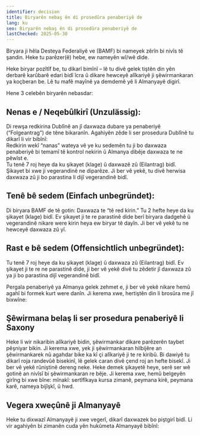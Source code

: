 ```yaml
---
identifier: decision
title: Biryarên nebaş ên di prosedûra penaberiyê de
lang: ku
seo: Biryarên nebaş ên di prosedûra penaberiyê de
lastChecked: 2025-05-30
---
```


Biryara ji hêla Desteya Federaliyê ve (BAMF) bi nameyek zêrîn bi nivîs tê şandin. Heke tu parêzer(ê) hebe, ew nameyên wî/wê dide.

Heke biryar pozîtîf be, tu dikarî bimînî – lê tu divê gelek tiştên din yên derbarê karûbarê edari bidî îcra û dikare hewceyê alîkariyê ji şêwirmankaran ya koçberan be. Lê tu mafê mayînê ya demdemê yê li Almanyayê digirî.

Hene 3 celebên biryarên nebasdar:

## Nenas e / Neqebûlkirî (Unzulässig):

Di rewşa redkirina Dublînê an jî daxwaza dubare ya penaberiyê (“Folgeantrag”) de têne bikaranîn. Agahiyên zêde li ser prosedura Dublînê tu dikarî li vir bibînî: <InternalShortLink identifier="dublin"/>   <br/>
Redkirin wekî “nanas” wateya vê ye ku sedemên tu ji bo daxwaza penaberiyê bi temamî tê kontrol nekirin û Almanya dibêje daxwaza te ne pêwîst e.   <br/>
Tu tenê 7 roj heye da ku şikayet (klage) û daxwazê zû (Eilantrag) bidî.   <br/>
Şikayet bi xwe ji vegerandinê ne diparêze. Ji ber vê yekê, tu divê herwisa daxwaza zû ji bo parastina li dijî vegerandinê bidî.

## Tenê bê sedem (Einfach unbegründet):

Di biryara BAMF de tê gotin: Daxwaza te “tê red kirin.”
Tu 2 hefte heye da ku şikayet (klage) bidî.
Ev şikayet ji te re parastinê dide berî biryara dadgehê û vegerandinê nikare were kirin heya ew biryar tê dayîn. Ji ber vê yekê tu ne hewceyê daxwaza zû yî.

## Rast e bê sedem (Offensichtlich unbegründet):

Tu tenê 7 roj heye da ku şikayet (klage) û daxwaza zû (Eilantrag) bidî.
Ev şikayet ji te re ne parastinê dide, ji ber vê yekê divê tu zêdetir jî daxwaza zû ya ji bo parastina dijî vegerandinê bidî.

<Block identifier="get-legal-advice" />

Pergala penaberiyê ya Almanya gelek zehmet e, ji ber vê yekê nikare hemû agahî bi formek kurt were danîn. Ji kerema xwe, hertiştên din li brosûra me jî bixwîne:
<InternalShortLink identifier="procedure" />

## Şêwirmana belaş li ser prosedura penaberiyê li Saxony

<Block identifier="counseling_addresses" />

Heke li wir nikaribin alîkariyê bidin, şêwirmankar dikare parêzerên taybet pêşniyar bikin. Ji kerema xwe, yek ji şêwirmankaran hilbijêre an şêwirmankarek nû agahdar bike ka kî çi alîkariyê ji te re kiribû.
Bi dawiyê tu dikarî roja randevûê bisekinî, lê gelek caran divê çend roj an hefte bisekî. Ji ber vê yekê rûniştinê dereng neke. Heke demek şikayetê heye, serê ser wê gotinê an nivîsî bi şêwirmankaran re bêje.
Ji kerema xwe, hemû belgeyên girîng bi xwe bîne: mînakî: sertîfîkaya kursa zimanê, peymana kirê, peymana karê, nameya bijîşkî, û hwd.

## Vegera xweçûnê ji Almanyayê

Heke tu dixwazî Almanyayê ji xwe vegerî, dikarî daxwazek bo piştgirî bidî. Li vir agahiyên bi zimanên cuda yên hukûmeta Almanyayê bibînî:

<Block identifier="return" />
